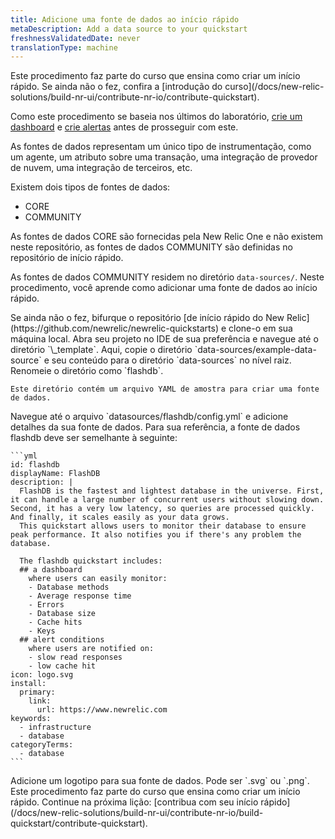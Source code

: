 ```yaml
---
title: Adicione uma fonte de dados ao início rápido
metaDescription: Add a data source to your quickstart
freshnessValidatedDate: never
translationType: machine
---
```


<Callout variant="tip">
  Este procedimento faz parte do curso que ensina como criar um início rápido. Se ainda não o fez, confira a [introdução do curso](/docs/new-relic-solutions/build-nr-ui/contribute-nr-io/contribute-quickstart).

  Como este procedimento se baseia nos últimos do laboratório, [crie um dashboard](/docs/new-relic-solutions/build-nr-ui/contribute-nr-io/create-a-dashboard) e [crie alertas](/docs/new-relic-solutions/build-nr-ui/contribute-nr-io/create-alerts/) antes de prosseguir com este.
</Callout>

As fontes de dados representam um único tipo de instrumentação, como um agente, um atributo sobre uma transação, uma integração de provedor de nuvem, uma integração de terceiros, etc.

Existem dois tipos de fontes de dados:

* CORE
* COMMUNITY

As fontes de dados CORE são fornecidas pela New Relic One e não existem neste repositório, as fontes de dados COMMUNITY são definidas no repositório de início rápido.

As fontes de dados COMMUNITY residem no diretório `data-sources/`. Neste procedimento, você aprende como adicionar uma fonte de dados ao início rápido.

<Steps>
  <Step>
    Se ainda não o fez, bifurque o repositório [de início rápido do New Relic](https://github.com/newrelic/newrelic-quickstarts) e clone-o em sua máquina local.
  </Step>

  <Step>
    Abra seu projeto no IDE de sua preferência e navegue até o diretório `\_template`.
  </Step>

  <Step>
    Aqui, copie o diretório `data-sources/example-data-source` e seu conteúdo para o diretório `data-sources` no nível raiz. Renomeie o diretório como `flashdb`.

    Este diretório contém um arquivo YAML de amostra para criar uma fonte de dados.
  </Step>

  <Step>
    Navegue até o arquivo `datasources/flashdb/config.yml` e adicione detalhes da sua fonte de dados. Para sua referência, a fonte de dados flashdb deve ser semelhante à seguinte:

    ```yml
    id: flashdb
    displayName: FlashDB
    description: |
      FlashDB is the fastest and lightest database in the universe. First, it can handle a large number of concurrent users without slowing down. Second, it has a very low latency, so queries are processed quickly. And finally, it scales easily as your data grows.
      This quickstart allows users to monitor their database to ensure peak performance. It also notifies you if there's any problem the database. 

      The flashdb quickstart includes: 
      ## a dashboard 
        where users can easily monitor:
        - Database methods
        - Average response time
        - Errors
        - Database size
        - Cache hits
        - Keys
      ## alert conditions
        where users are notified on:
        - slow read responses
        - low cache hit 
    icon: logo.svg
    install:
      primary:
        link:
          url: https://www.newrelic.com
    keywords:
      - infrastructure
      - database
    categoryTerms:
      - database
    ```
  </Step>

  <Step>
    Adicione um logotipo para sua fonte de dados. Pode ser `.svg` ou `.png`.
  </Step>
</Steps>

<Callout variant="tip">
  Este procedimento faz parte do curso que ensina como criar um início rápido. Continue na próxima lição: [contribua com seu início rápido](/docs/new-relic-solutions/build-nr-ui/contribute-nr-io/build-quickstart/contribute-quickstart).
</Callout>
